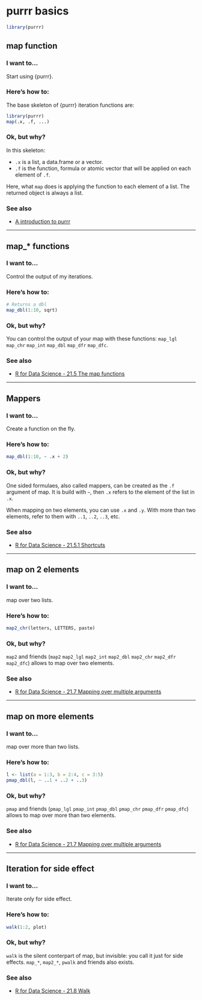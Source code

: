 # purrr basics {#intro}

```r
library(purrr)
```

## map function 

### I want to... 

Start using {purrr}. 

### Here's how to:  

The base skeleton of {purrr} iteration functions are: 

```r
library(purrr)
map(.x, .f, ...)
```

### Ok, but why? 

In this skeleton:

+ `.x` is a list, a data.frame or a vector.
+ `.f` is the function, formula or atomic vector that will be applied on each element of `.f`.

Here, what `map` does is applying the function to each element of a list. The returned object is always a list.

### See also 

+ [A introduction to purrr](https://github.com/cwickham/purrr-tutorial)

---

## map_* functions

### I want to... 

Control the output of my iterations. 

### Here's how to:

```r
# Returns a dbl
map_dbl(1:10, sqrt)
```

### Ok, but why?

You can control the output of your map with these functions: `map_lgl` `map_chr` `map_int` `map_dbl` `map_dfr` `map_dfc`. 

### See also 

+ [R for Data Science - 21.5 The map functions](http://r4ds.had.co.nz/iteration.html#the-map-functions)

---

## Mappers

### I want to... 

Create a function on the fly.

### Here's how to:

```r
map_dbl(1:10, ~ .x + 2)
```

### Ok, but why?

One sided formulaes, also called mappers, can be created as the `.f` argument of map. It is build with `~`, then `.x` refers to the element of the list in `.x`. 

When mapping on two elements, you can use `.x` and `.y`. With more than two elements, refer to them with `..1`, `..2`, `..3`, etc. 

### See also 

+ [R for Data Science - 21.5.1 Shortcuts](http://r4ds.had.co.nz/iteration.html#shortcuts)

---

## map on 2 elements

### I want to... 

map over two lists.

### Here's how to:

```r
map2_chr(letters, LETTERS, paste)
```

### Ok, but why?

`map2` and friends (`map2` `map2_lgl` `map2_int` `map2_dbl` `map2_chr` `map2_dfr` `map2_dfc`) allows to map over two elements. 

### See also 

+ [R for Data Science - 21.7 Mapping over multiple arguments](http://r4ds.had.co.nz/iteration.html#dealing-with-failure)

---

## map on more elements

### I want to... 

map over more than two lists. 

### Here's how to:

```r
l <- list(a = 1:3, b = 2:4, c = 3:5)
pmap_dbl(l, ~ ..1 + ..2 + ..3)
```

### Ok, but why?

`pmap` and friends (`pmap_lgl` `pmap_int` `pmap_dbl` `pmap_chr` `pmap_dfr` `pmap_dfc`) allows to map over more than two elements. 

### See also 

+ [R for Data Science - 21.7 Mapping over multiple arguments](http://r4ds.had.co.nz/iteration.html#mapping-over-multiple-arguments)

---

## Iteration for side effect

### I want to... 

Iterate only for side effect.

### Here's how to:

```r
walk(1:2, plot)
```

### Ok, but why?

`walk` is the silent conterpart of map, but invisible: you call it just for side effects. `map_*`, `map2_*`, `pwalk` and friends also exists. 

### See also

+ [R for Data Science - 21.8 Walk](http://r4ds.had.co.nz/iteration.html#walk)
